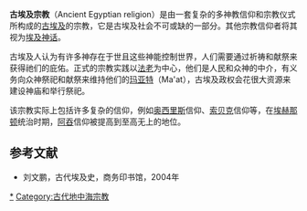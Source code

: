 '''古埃及宗教'''（Ancient Egyptian religion）是由一套复杂的多神教信仰和宗教仪式所构成的[[古埃及|古埃及]]的宗教，它是古埃及社会不可或缺的一部分。其他宗教信仰者将其视为[[埃及神话|埃及神话]]。

古埃及人认为有许多神存在于世且这些神能控制世界，人们需要通过祈祷和献祭来获得祂们的庇佑。正式的宗教实践以[[法老|法老]]为中心，他们是人民和众神的中介，有义务向众神祭祀和献祭来维持他们的[[玛亚特|玛亚特]]（Ma'at），古埃及政权会花很大资源来建设神庙和举行祭祀。

该宗教实际上包括许多复杂的信仰，例如[[奥西里斯|奥西里斯]]信仰、[[索贝克|索贝克]]信仰等，在[[埃赫那顿|埃赫那顿]]统治时期，[[阿吞|阿吞]]信仰被提高到至高无上的地位。

==参考文献==
* 刘文鹏，古代埃及史，商务印书馆，2004年

{{古埃及相關}}
{{埃及神话}}
{{宗教}}

[[Category:古埃及宗教|*]]
[[Category:古代地中海宗教|Category:古代地中海宗教]]